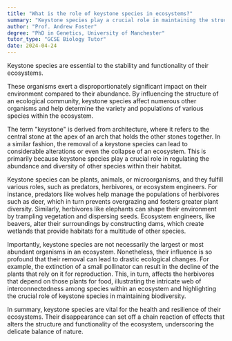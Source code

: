```yaml
---
title: "What is the role of keystone species in ecosystems?"
summary: "Keystone species play a crucial role in maintaining the structure and function of their ecosystems."
author: "Prof. Andrew Foster"
degree: "PhD in Genetics, University of Manchester"
tutor_type: "GCSE Biology Tutor"
date: 2024-04-24
---
```


Keystone species are essential to the stability and functionality of their ecosystems.

These organisms exert a disproportionately significant impact on their environment compared to their abundance. By influencing the structure of an ecological community, keystone species affect numerous other organisms and help determine the variety and populations of various species within the ecosystem.

The term "keystone" is derived from architecture, where it refers to the central stone at the apex of an arch that holds the other stones together. In a similar fashion, the removal of a keystone species can lead to considerable alterations or even the collapse of an ecosystem. This is primarily because keystone species play a crucial role in regulating the abundance and diversity of other species within their habitat.

Keystone species can be plants, animals, or microorganisms, and they fulfill various roles, such as predators, herbivores, or ecosystem engineers. For instance, predators like wolves help manage the populations of herbivores such as deer, which in turn prevents overgrazing and fosters greater plant diversity. Similarly, herbivores like elephants can shape their environment by trampling vegetation and dispersing seeds. Ecosystem engineers, like beavers, alter their surroundings by constructing dams, which create wetlands that provide habitats for a multitude of other species.

Importantly, keystone species are not necessarily the largest or most abundant organisms in an ecosystem. Nonetheless, their influence is so profound that their removal can lead to drastic ecological changes. For example, the extinction of a small pollinator can result in the decline of the plants that rely on it for reproduction. This, in turn, affects the herbivores that depend on those plants for food, illustrating the intricate web of interconnectedness among species within an ecosystem and highlighting the crucial role of keystone species in maintaining biodiversity.

In summary, keystone species are vital for the health and resilience of their ecosystems. Their disappearance can set off a chain reaction of effects that alters the structure and functionality of the ecosystem, underscoring the delicate balance of nature.
    